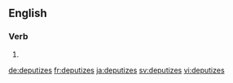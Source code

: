 
==English==

===Verb===
{{head|en}}

# {{en-third-person singular of|deputize}}

[[de:deputizes]]
[[fr:deputizes]]
[[ja:deputizes]]
[[sv:deputizes]]
[[vi:deputizes]]